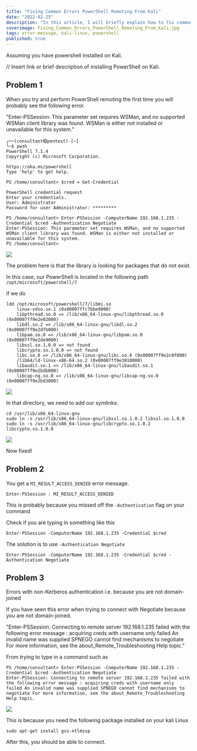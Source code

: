 ```yaml
---
title: "Fixing Common Errors PowerShell Remoting From Kali"
date: "2022-02-25"
description: "In this article, I will briefly explain how to fix common issues when trying to PowerShell Remote From Kalil."
coverimage: Fixing_Common_Errors_PowerShell_Remoting_From_Kali.jpg
tags: error-message, kali-linux, powershell
published: true
---
```


Assuming you have powershell installed on Kali. 

// Insert link or brief description of installing PowerShell on Kali. 



## Problem 1

When you try and perform PowerShell remoting the first time you will probably see the following error. 

"Enter-PSSession: This parameter set requires WSMan, and no supported WSMan client library was found. WSMan is either not installed or unavailable for this system." 

```
┌──(consultant㉿pentest)-[~]
└─$ pwsh 
PowerShell 7.1.4
Copyright (c) Microsoft Corporation.

https://aka.ms/powershell
Type 'help' to get help.

PS /home/consultant> $cred = Get-Credential

PowerShell credential request
Enter your credentials.
User: Administrator
Password for user Administrator: *********

PS /home/consultant> Enter-PSSession -ComputerName 192.168.1.235 -Credential $cred -Authentication Negotiate
Enter-PSSession: This parameter set requires WSMan, and no supported WSMan client library was found. WSMan is either not installed or unavailable for this system.
PS /home/consultant> 
```

![](86717c1c-326e-405e-a56f-4bcb1d38a049.png)

The problem here is that the library is looking for packages that do not exist. 


In this case, our PowerShell is located in the following path `/opt/microsoft/powershell/7`

if we do
```
ldd /opt/microsoft/powershell/7/libmi.so 
	linux-vdso.so.1 (0x00007ffc7bbe9000)
	libpthread.so.0 => /lib/x86_64-linux-gnu/libpthread.so.0 (0x00007ff9e2e02000)
	libdl.so.2 => /lib/x86_64-linux-gnu/libdl.so.2 (0x00007ff9e2dfb000)
	libpam.so.0 => /lib/x86_64-linux-gnu/libpam.so.0 (0x00007ff9e2de9000)
	libssl.so.1.0.0 => not found
	libcrypto.so.1.0.0 => not found
	libc.so.6 => /lib/x86_64-linux-gnu/libc.so.6 (0x00007ff9e2c0f000)
	/lib64/ld-linux-x86-64.so.2 (0x00007ff9e3010000)
	libaudit.so.1 => /lib/x86_64-linux-gnu/libaudit.so.1 (0x00007ff9e2bdb000)
	libcap-ng.so.0 => /lib/x86_64-linux-gnu/libcap-ng.so.0 (0x00007ff9e2bd3000)

```


![](adfdb756-450d-4869-a4d9-f6862bb0ba16.png)

In that directory, we need to add our symlinks:


```
cd /usr/lib/x86_64-linux-gnu 
sudo ln -s /usr/lib/x86_64-linux-gnu/libssl.so.1.0.2 libssl.so.1.0.0
sudo ln -s /usr/lib/x86_64-linux-gnu/libcrypto.so.1.0.2 libcrypto.so.1.0.0
```

![](0743039e-e8ad-49d5-9d64-91588530b5f6.png)

Now fixed!


## Problem 2

You get a `MI_RESULT_ACCESS_DENIED` error message.
```
Enter-PSSession : MI_RESULT_ACCESS_DENIED
```

This is probably because you missed off the `-Authentication` flag on your command

Check if you are typing in something like this
```
Enter-PSSession -ComputerName 192.168.1.235 -Credential $cred 
```

The solution is to use `-Authentication Negotiate`
```
Enter-PSSession -ComputerName 192.168.1.235 -Credential $cred -Authentication Negotiate
```


## Problem 3

Errors with non-Kerberos authentication i.e. because you are not domain-joined

If you have seen this error when trying to connect with Negotiate because you are not domain-joined. 

"Enter-PSSession: Connecting to remote server 192.168.1.235 failed with the following error message : acquiring creds with username only failed An invalid name was supplied SPNEGO cannot find mechanisms to negotiate For more information, see the about_Remote_Troubleshooting Help topic."

From trying to type in a command such as 
```
PS /home/consultant> Enter-PSSession -ComputerName 192.168.1.235 -Credential $cred -Authentication Negotiate
Enter-PSSession: Connecting to remote server 192.168.1.235 failed with the following error message : acquiring creds with username only failed An invalid name was supplied SPNEGO cannot find mechanisms to negotiate For more information, see the about_Remote_Troubleshooting Help topic.
```

![](7a048cd7-7167-4242-9c30-710c29d5b01b.png)

This is because you need the following package installed on your kali Linux
```
sudo apt-get install gss-ntlmssp
```

After this, you should be able to connect.